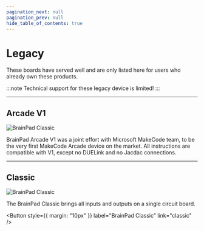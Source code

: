 ```yaml
---
pagination_next: null
pagination_prev: null
hide_table_of_contents: true
---
```


# Legacy

These boards have served well and are only listed here for users who already own these products. 

:::note
Technical support for these legacy device is limited!
:::

---

## Arcade V1

![BrainPad Classic](pathname:///img/catalog/arcade-v1.jpg)

BrainPad Arcade V1 was a joint effort with Microsoft MakeCode team, to be the very first MakeCode Arcade device on the market. All instructions are compatible with V1, except no DUELink and no Jacdac connections.

---

## Classic

![BrainPad Classic](pathname:///img/catalog/classic.png)

The BrainPad Classic brings all inputs and outputs on a single circuit board.

<Button
  style={{ margin: "10px" }}
  label="BrainPad Classic"
  link="classic"
/>
